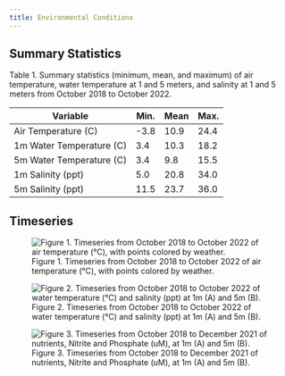 ```yaml
---
title: Environmental Conditions
---
```


## Summary Statistics

Table 1. Summary statistics (minimum, mean, and maximum) of air temperature, water temperature at 1 and 5 meters, and salinity at 1 and 5 meters from October 2018 to October 2022.

| Variable                 | Min. | Mean | Max. |
|--------------------------|------|------|------|
| Air Temperature (C)      | -3.8 | 10.9 | 24.4 |
| 1m Water Temperature (C) |  3.4 | 10.3 | 18.2 |
| 5m Water Temperature (C) |  3.4 |  9.8 | 15.5 |
| 1m Salinity (ppt)        |  5.0 | 20.8 | 34.0 |
| 5m Salinity (ppt)        | 11.5 | 23.7 | 36.0 |

## Timeseries

![Figure 1. Timeseries from October 2018 to October 2022 of air temperature (&deg;C), with points colored by weather.](https://user-images.githubusercontent.com/67389727/202300773-93ae947a-ebc4-4e0b-9270-74e64c404fce.jpg)

![Figure 2. Timeseries from October 2018 to October 2022 of water temperature (&deg;C) and salinity (ppt) at 1m (A) and 5m (B).](https://user-images.githubusercontent.com/67389727/202297622-f81d6c22-398d-40e4-bc84-a960508cff75.jpg)

![Figure 3. Timeseries from October 2018 to December 2021 of nutrients, Nitrite and Phosphate (uM), at 1m (A) and 5m (B).](https://user-images.githubusercontent.com/67389727/203180157-9a0beaff-ed17-4d23-8644-652ac62c846e.jpg)
